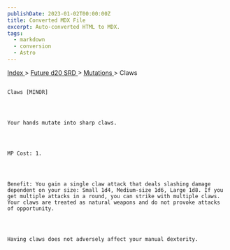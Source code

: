 ```yaml
---
publishDate: 2023-01-02T00:00:00Z
title: Converted MDX File
excerpt: Auto-converted HTML to MDX.
tags:
  - markdown
  - conversion
  - Astro
---
```


[
Index
](-index) >
[
Future d20 SRD
](future-d20-srd-index) >
[
Mutations
](future-d20-srd-mutations-index) > Claws

##

    Claws [MINOR]




    Your hands mutate into sharp claws.




    MP Cost: 1.




    Benefit: You gain a single claw attack that deals slashing damage dependent on your size: Small 1d4, Medium-size 1d6, Large 1d8. If you get multiple attacks in a round, you can strike with multiple claws. Your claws are treated as natural weapons and do not provoke attacks of opportunity.




    Having claws does not adversely affect your manual dexterity.
